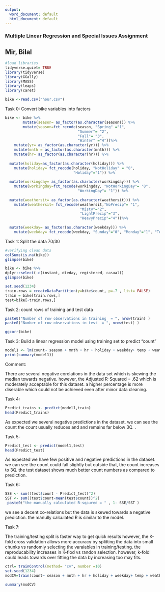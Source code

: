 ---
output:
  word_document: default
  html_document: default
---
### Multiple Linear Regression and Special Issues Assignment
## Mir, Bilal

```{r}
#load libraries
tidyverse.quiet= TRUE
library(tidyverse)
library(GGally)
library(MASS)
library(leaps)
library(caret)
```
```{r}
bike <-read.csv("hour.csv")
```

Task 0: Convert bike variables into factors

```{r}
bike <- bike %>%
        mutate(season= as_factor(as.character(season))) %>%
        mutate(season=fct_recode(season, "Spring" ="1", 
                                 "Summer"= "2", 
                                 "Fall"= "3", 
                                 "Winter" ="4"))%>%
    mutate(yr= as_factor(as.character(yr))) %>%
    mutate(mnth = as_factor(as.character(mnth))) %>%
    mutate(hr= as_factor(as.character(hr))) %>%
    
  mutate(holiday=as_factor(as.character(holiday))) %>%
    mutate(holiday= fct_recode(holiday, "NotHoliday" = "0", 
                               "Holiday"="1")) %>%
  
  mutate(workingday= as_factor(as.character(workingday))) %>%
    mutate(workingday=fct_recode(workingday, "NotWorkingDay"= "0",
                                 "WorkingDay"= "1")) %>%
  
  mutate(weathersit= as_factor(as.character(weathersit))) %>%
    mutate(weathersit= fct_recode(weathersit,"NoPrecip"= "1",
                                  "Misty"="2", 
                                  "LightPrecip"="3", 
                                  "HeavyPrecip"="4"))%>%
  
  mutate(weekday= as_factor(as.character(weekday))) %>%
    mutate(weekday= fct_recode(weekday, "Sunday"="0", "Monday"="1", "Tuesday"="2", "Wednesday"="3", "Thursday"="4", "Friday"="5", "Saturday"="6"))

```
Task 1: Split the data 70/30
```{r}
#verifying clean data
colSums(is.na(bike))
glimpse(bike)

bike <- bike %>%
dplyr::select(-c(instant, dteday, registered, casual))
glimpse(bike)

```

```{r}
set.seed(1234)
train.rows = createDataPartition(y=bike$count, p=.7 , list= FALSE)
train = bike[train.rows,]
test=bike[-train.rows,]
```
Task 2: count rows of training and test data

```{r}
paste0("Number of row observations in training  = ", nrow(train) )
paste0("Number of row observations in test  = ", nrow(test) )

```



```{r}
ggcorr(bike)
```
Task 3: Build a linear regression model using training set to predict "count"
```{r}
model1 <- lm(count~ season + mnth + hr + holiday + weekday+ temp + weathersit , data=train)
print(summary(model1))

```

Comment: 

There are several negative corelations in the data set which is skewing the median towards negative. however, the Adjusted R-Squared = .62 which is moderately acceptable for this dataset. a higher percentage is more diserable which could not be achieved even after minor data cleaning. 

Task 4:
```{r}
Predict_trains <- predict(model1,train)
head(Predict_trains)
```
As expected we several negative predictions in the dataset. we can see the count the count usually reduces and and remains far below 3Q. . 

Task 5:
```{r}
Predict_test <- predict(model1,test)
head(Predict_test)
```

As expected we have few positive and negative predictions in the dataset. we can see the count could fall slightly but outside that, the count increases to 3Q. the test dataset shows much better count numbers as compared to prediction. 

Task 6:
```{r}
SSE <- sum((test$count - Predict_test)^2)
SST <- sum((test$count-mean(test$count))^2)
 paste0("the manually calculated R-sqaured = " , 1- SSE/SST )         
```

we see a decent co-relations but the data is skewed towards a negative prediction. the manully calculated R is similar to the model. 

Task 7:

The training/testing split is faster way to get quick results however, the K-fold cross validation allows more accuracy by splitting the data into small chunks vs randomly selecting the varaiables in training/testing. the reproducability increases in K-flod vs randon selection. however, k-fold could leads towards over fitting the data by increasing too may fits. 

```{r}
ctrl= trainControl(method= "cv", number =10)
set.seed(1234)
modCV=train(count~ season + mnth + hr + holiday + weekday+ temp + weathersit , method ="lm", trControl=ctrl, metric="Rsquared", data=train)
```


```{r}
summary(modCV)
```

